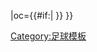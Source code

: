 {{fb team |t=-{zh-hans:伯明翰城;zh-hk:伯明翰;zh-tw:伯明翰城;}- |tan=伯明翰足球會 |tc=ENG |abb={{#if:{{{abb|}}}|BIR{{0}}}} |oc={{#if:{{{oc|}}}|{{{oc}}} }} }}<!--
--><noinclude>[[Category:足球模板]]
</noinclude>